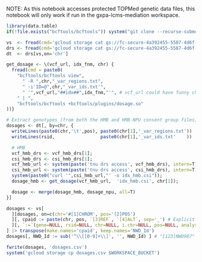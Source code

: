 NOTE: As this notebook accesses protected TOPMed genetic data files, this notebook will only work if run in the gxpa-lcms-mediation workspace.
```r
library(data.table)
if(!file.exists("bcftools/bcftools")) system("git clone --recurse-submodules https://github.com/samtools/htslib.git; git clone https://github.com/samtools/bcftools.git; cd bcftools; make")

vs  <- fread(cmd='gcloud storage cat gs://fc-secure-4a392455-5587-4d6f-b8bd-01a1f834ae63/variants_of_interest.csv')
drs <- fread(cmd='gcloud storage cat gs://fc-secure-4a392455-5587-4d6f-b8bd-01a1f834ae63/mesa_geno_files_drs.csv')
dt  <- drs[vs,on='chr']
```

```r
get_dosage <- \(vcf_url, idx_fnm, chr) {
  fread(cmd = paste0(
    "bcftools/bcftools view",
      " -R ",chr,"_var_regions.txt",
      " -i'ID=@",chr,"_var_ids.txt'",
      " '",vcf_url,"##idx##",idx_fnm,"'", # vcf_url could have funny characters, so wrap in single quotes so the shell won't interpret them.
    " | ",
    "bcftools/bcftools +bcftools/plugins/dosage.so"
))}

# Extract genotypes (from both the HMB and HMB-NPU consent group files)
dosages <- dt[, by=chr, {
  writeLines(paste0(chr,'\t',pos), paste0(chr[1],'_var_regions.txt'))
  writeLines(rsid,                 paste0(chr[1],'_var_ids.txt'    ))

  # HMB                                                                     # HMB-NPU
  vcf_hmb_drs <- vcf_hmb_drs[1];                                            vcf_npu_drs <- vcf_npu_drs[1]
  csi_hmb_drs <- csi_hmb_drs[1];                                            csi_npu_drs <- csi_npu_drs[1]
  vcf_hmb_url <- system(paste('tnu drs access', vcf_hmb_drs), intern=T);    vcf_npu_url <- system(paste('tnu drs access', vcf_npu_drs), intern=T)
  csi_hmb_url <- system(paste('tnu drs access', csi_hmb_drs), intern=T);    csi_npu_url <- system(paste('tnu drs access', csi_npu_drs), intern=T)
  system(paste0("curl '",csi_hmb_url,"' -o idx_hmb.csi"));                  system(paste0("curl '",csi_npu_url,"' -o idx_npu.csi")) # Download VCF index files to allow fast random access.
  dosage_hmb <- get_dosage(vcf_hmb_url,  'idx_hmb.csi', chr[1]);            dosage_npu <- get_dosage(vcf_npu_url,  'idx_npu.csi', chr[1])

  dosage <- merge(dosage_hmb, dosage_npu, all=T)
}]

dosages <- vs[
  ][dosages, on=c(chr='#[1]CHROM', pos='[2]POS')
  ][, cpaid := paste(chr, pos, `[3]REF`, `[4]ALT`, sep='_') # Explicit chr_pos_ref_alt IDs, so will be robust to multiallelic sites.
  ][, `:=`(gene=NULL, rsid=NULL, chr=NULL, i.chr=NULL, pos=NULL, analysis=NULL, `[3]REF`=NULL, `[4]ALT`=NULL)
] |> transpose(make.names='cpaid', keep.names='NWD_Id')
dosages[, NWD_Id := sub('^\\[[0-9]+\\]', '', NWD_Id) ] # "[123]NWD987" -> "NWD987"

fwrite(dosages, 'dosages.csv')
system('gcloud storage cp dosages.csv $WORKSPACE_BUCKET')
```
